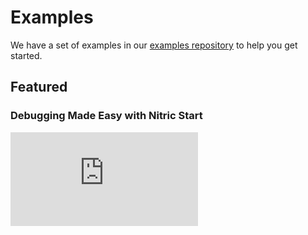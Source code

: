 
# Examples

We have a set of examples in our [examples repository](https://github.com/nitrictech/example-apps) to help you get started.

## Featured

### Debugging Made Easy with Nitric Start

<div>
  <div className="video-container">
    <iframe
      src="https://www.youtube-nocookie.com/embed/MlbQVtCpAB0"
      title="YouTube video player"
      frameBorder="0"
      allow="accelerometer; autoplay; clipboard-write; encrypted-media; gyroscope; picture-in-picture; web-share"
      allowFullScreen
    />
  </div>
</div>

### Build and Deploy a REST API for any Cloud

<div>
  <div className="video-container">
    <iframe
      src="https://www.youtube-nocookie.com/embed/PpIxtKDoL2Q"
      title="YouTube video player"
      frameBorder="0"
      allow="accelerometer; autoplay; clipboard-write; encrypted-media; gyroscope; picture-in-picture; web-share"
      allowFullScreen
    />
  </div>
</div>

## Official Examples

- [Multi-cloud video game](https://github.com/nitrictech/nitric-multi-cloud-demo)
- [A auto-scaling postgres db with Neon](https://github.com/nitrictech/example-apps/tree/main/neon-tasklist)
- [A simple CockroachDB API](https://github.com/nitrictech/example-apps/tree/main/cockroach-example)
- [OpenAI embeddings with Supabase](https://github.com/nitrictech/example-apps/tree/main/openai-embeddings)
- [Stripe Payments](https://github.com/nitrictech/example-apps/tree/main/stripe-payments/typescript)
- [Fanning out processing for multi-tenant applications](https://github.com/nitrictech/example-apps/tree/main/fan-out)
- [A GraphQL API that captures profile information](https://github.com/nitrictech/example-apps/tree/main/neon-tasklist)
- [Check the status of a websites availability](https://github.com/nitrictech/example-apps/tree/main/website-status)

## Podcasts

- [Simplifying Cloud Complexity with Tim Holm](https://leeatchison.com/best-practices/simplifying-cloud-complexity-with-tim-holm-nitric-podcast/)
